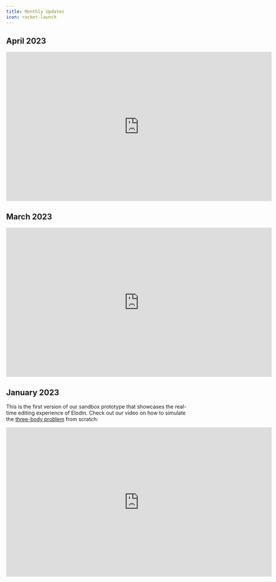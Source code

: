 ```yaml
---
title: Monthly Updates
icon: rocket-launch
---
```


## April 2023

<iframe
  width="720"
  height="405"
  src="https://www.youtube.com/embed/Iga6Xv1XDX4"
  title="Update / March 2024"
  frameBorder="0"
  allow="accelerometer; autoplay; clipboard-write; encrypted-media; gyroscope; picture-in-picture"
  allowFullScreen
></iframe>

## March 2023

<iframe
  width="720"
  height="405"
  src="https://www.youtube.com/embed/PFkTSg9-OxE"
  title="Update / March 2024"
  frameBorder="0"
  allow="accelerometer; autoplay; clipboard-write; encrypted-media; gyroscope; picture-in-picture"
  allowFullScreen
></iframe>

## January 2023

This is the first version of our sandbox prototype that showcases the real-time editing experience of Elodin.
Check out our video on how to simulate the [three-body problem](/tutorial/3-body) from scratch:

<iframe
  width="720"
  height="405"
  src="https://www.youtube.com/embed/UWPzF0JFgOA"
  title="Elodin Three-Body Demo"
  frameBorder="0"
  allow="accelerometer; autoplay; clipboard-write; encrypted-media; gyroscope; picture-in-picture"
  allowFullScreen
></iframe>
